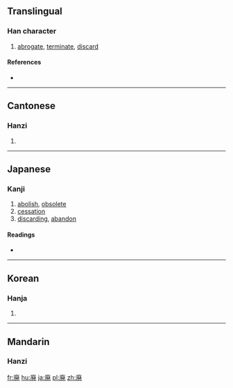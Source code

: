 {{also|廢}}
==Translingual==

===Han character===
{{Han char|rn=53|rad=广|as=09|sn=12|four=|canj=戈弓人心 (INOP)|ids=⿸[[广]][[発]]}}

# [[abrogate]], [[terminate]], [[discard]]

====References====
* {{Han ref|kx=0348.361|dkj=09425|dj=0659.240|hdz=20894.121|uh=5EC3|ud=24259}}

----

==Cantonese==

===Hanzi===
{{yue-hanzi|jyut=|y=fai3}}

# {{rfdef|lang=yue|sort=广09}}

----

==Japanese==

===Kanji===
{{ja-kanji|grade=c|rs=广09}}

#[[abolish]], [[obsolete]]
#[[cessation]]
#[[discarding]], [[abandon]]

====Readings====
* {{ja-readings|on=[[はい]] (hai)|kun=[[すたれる]] (sutareru), [[すたる]] (sutaru)}}

----

==Korean==

===Hanja===
{{ko-hanja|hangeul=폐|rv=pye|mr=p'ye}}

# {{rfdef|lang=ko|sort=广09}}

----

==Mandarin==

===Hanzi===
{{cmn-hanzi|pin=[[fèi]] ([[fei4]])|wg=fei<sup>4</sup>}}

[[fr:廃]]
[[hu:廃]]
[[ja:廃]]
[[pl:廃]]
[[zh:廃]]